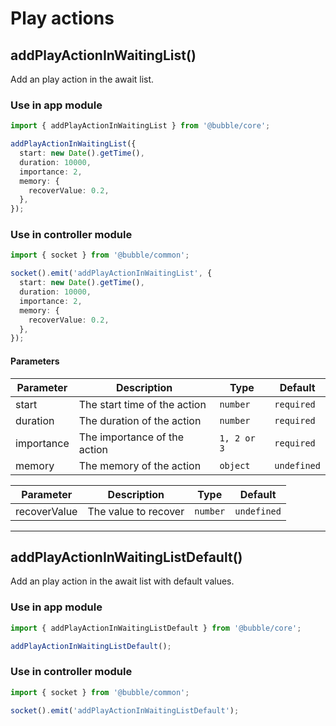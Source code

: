 # Play actions

## addPlayActionInWaitingList()

Add an play action in the await list.

### Use in app module

```typescript
import { addPlayActionInWaitingList } from '@bubble/core';

addPlayActionInWaitingList({
  start: new Date().getTime(),
  duration: 10000,
  importance: 2,
  memory: {
    recoverValue: 0.2,
  },
});
```

### Use in controller module

```typescript
import { socket } from '@bubble/common';

socket().emit('addPlayActionInWaitingList', {
  start: new Date().getTime(),
  duration: 10000,
  importance: 2,
  memory: {
    recoverValue: 0.2,
  },
});
```

#### Parameters

| Parameter  | Description                  | Type        | Default     |
| ---------- | ---------------------------- | ----------- | ----------- |
| start      | The start time of the action | `number`    | `required`  |
| duration   | The duration of the action   | `number`    | `required`  |
| importance | The importance of the action | `1, 2 or 3` | `required`  |
| memory     | The memory of the action     | `object`    | `undefined` |

| Parameter    | Description          | Type     | Default     |
| ------------ | -------------------- | -------- | ----------- |
| recoverValue | The value to recover | `number` | `undefined` |

---

## addPlayActionInWaitingListDefault()

Add an play action in the await list with default values.

### Use in app module

```typescript
import { addPlayActionInWaitingListDefault } from '@bubble/core';

addPlayActionInWaitingListDefault();
```

### Use in controller module

```typescript
import { socket } from '@bubble/common';

socket().emit('addPlayActionInWaitingListDefault');
```
